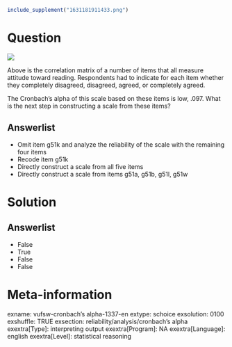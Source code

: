 ```r
include_supplement("1631181911433.png")
```

Question
========
![](1631181911433.png)
  
Above is the correlation matrix of a number of items that all measure
attitude toward reading. Respondents had to indicate for each item
whether they completely disagreed, disagreed, agreed, or completely
agreed.  
  
The Cronbach's alpha of this scale based on these items is low, .097.
What is the next step in constructing a scale from these items?

Answerlist
----------
* Omit item g51k and analyze the reliability of the scale with the
  remaining four items
* Recode item g51k
* Directly construct a scale from all five items
* Directly construct a scale from items g51a, g51b, g51l, g51w

Solution
========










Answerlist
----------
* False
* True
* False
* False

Meta-information
================
exname: vufsw-cronbach's alpha-1337-en
extype: schoice
exsolution: 0100
exshuffle: TRUE
exsection: reliability/analysis/cronbach's alpha
exextra[Type]: interpreting output
exextra[Program]: NA
exextra[Language]: english
exextra[Level]: statistical reasoning

